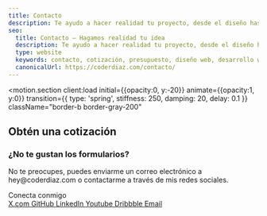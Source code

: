 ```yaml
---
title: Contacto
description: Te ayudo a hacer realidad tu proyecto, desde el diseño hasta el desarrollo de tu sitio web o producto con las mejores tecnologías para que tu negocio crezca.
seo:
  title: Contacto — Hagamos realidad tu idea
  description: Te ayudo a hacer realidad tu proyecto, desde el diseño hasta el desarrollo de tu sitio web con las mejores tecnologías para que tu negocio crezca.
  type: website
  keywords: contacto, cotización, presupuesto, diseño web, desarrollo web, diseño ux/ui, diseño de experiencia de usuario, diseño de interfaz de usuario, desarrollo de aplicaciones web, desarrollo de aplicaciones móviles
  canonicalUrl: https://coderdiaz.com/contacto/
---
```



<motion.section
  client:load
  initial={{opacity:0, y:-20}}
  animate={{opacity:1, y:0}}
  transition={{ type: 'spring', stiffness: 250, damping: 20, delay: 0.1 }}
  className="border-b border-gray-200"
>
  <Container>
    <div class="flex flex-col gap-6 pb-12">
      <h2 class="font-semibold text-2xl">Obtén una cotización</h2>
      <FormQuote client:load  />
    </div>
  </Container>
</motion.section>
<motion.section
  client:load
  initial={{opacity:0, y:-20}}
  animate={{opacity:1, y:0}}
  transition={{ type: 'spring', stiffness: 250, damping: 20, delay: 0.15 }}
>
  <Container>
    <div class="flex flex-col gap-6 pt-12">
      <div class="relative flex flex-col gap-2">
        <h3 class="font-semibold text-xl">¿No te gustan los formularios?</h3>
        <p class="md:text-lg font-medium text-gray-500 max-w-[40rem]">
          No te preocupes, puedes enviarme un correo electrónico a <span class="text-black underline underline-offset-2 font-semibold">hey&#64;coderdiaz.com</span> o contactarme a través de mis redes sociales.
        </p>
      </div>
    </div>
  </Container>
</motion.section>
<motion.section
  client:load
  initial={{opacity:0, y:-20}}
  animate={{opacity:1, y:0}}
  transition={{ type: 'spring', stiffness: 250, damping: 20, delay: 0.2 }}
>
  <Container>
    <div class="pt-6 pb-12 md:pb-12 flex flex-col md:flex-row md:items-center gap-4">
      <span class="font-semibold text-gray-1100">Conecta conmigo</span>
      <div class="flex items-center flex-wrap gap-2">
        <a href={social.x} target="_blank" rel="noreferrer" class="px-4 py-2 rounded-xl ring-tones-100/50 bg-tones-100/50 text-tones-900 hover:bg-accent-100 text-sm hover:text-accent-900 font-semibold transition">
          X.com
        </a>
        <a href={social.github} target="_blank" rel="noreferrer" class="px-4 py-2 rounded-xl ring-tones-100/50 bg-tones-100/50 text-tones-900 hover:bg-accent-100 text-sm hover:text-accent-900 font-semibold transition">
          GitHub
        </a>
        <a href={social.linkedin} target="_blank" rel="noreferrer" class="px-4 py-2 rounded-xl ring-tones-100/50 bg-tones-100/50 text-tones-900 hover:bg-accent-100 text-sm hover:text-accent-900 font-semibold transition">
          LinkedIn
        </a>
        <a href={social.youtube} target="_blank" rel="noreferrer" class="px-4 py-2 rounded-xl ring-tones-100/50 bg-tones-100/50 text-tones-900 hover:bg-accent-100 text-sm hover:text-accent-900 font-semibold transition">
          Youtube
        </a>
        <a href={social.dribbble} target="_blank" rel="noreferrer" class="px-4 py-2 rounded-xl ring-tones-100/50 bg-tones-100/50 text-tones-900 hover:bg-accent-100 text-sm hover:text-accent-900 font-semibold transition">
          Dribbble
        </a>
        <a href={social.email} class="px-4 py-2 rounded-xl ring-tones-100/50 bg-tones-100/50 text-tones-900 hover:bg-accent-100 text-sm hover:text-accent-900 font-semibold transition">
          Email
        </a>
      </div>
    </div>
  </Container>
</motion.section>